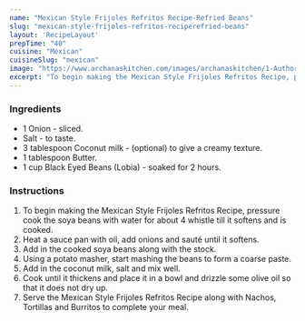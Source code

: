---
name: "Mexican Style Frijoles Refritos Recipe-Refried Beans"
slug: "mexican-style-frijoles-refritos-reciperefried-beans"
layout: 'RecipeLayout'
prepTime: "40"
cuisine: "Mexican"
cuisineSlug: "mexican"
image: "https://www.archanaskitchen.com/images/archanaskitchen/1-Author/sibyl_sunitha/Mexican_Style_Frijoles_Refritos_Recipe_Refried_Beans_Recipe_.jpg"
excerpt: "To begin making the Mexican Style Frijoles Refritos Recipe, pressure cook the soya beans with water for about 4 whistle till it softens and is cooked"
---

### Ingredients

- 1 Onion - sliced.
- Salt - to taste.
- 3 tablespoon Coconut milk - (optional) to give a creamy texture.
- 1 tablespoon Butter.
- 1 cup Black Eyed Beans (Lobia) - soaked for 2 hours.

### Instructions

1. To begin making the Mexican Style Frijoles Refritos Recipe, pressure cook the soya beans with water for about 4 whistle till it softens and is cooked.
1. Heat a sauce pan with oil, add onions and sauté until it softens.
1. Add in the cooked soya beans along with the stock.
1. Using a potato masher, start mashing the beans to form a coarse paste.
1. Add in the coconut milk, salt and mix well.
1. Cook until it thickens and place it in a bowl and drizzle some olive oil so that it does not dry up.
1. Serve the Mexican Style Frijoles Refritos Recipe along with Nachos, Tortillas and Burritos to complete your meal.
